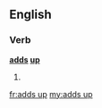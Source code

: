 ==English==

===Verb===
'''[[add]]s [[up]]'''

# {{third-person singular of|[[add up]]}}

[[fr:adds up]]
[[my:adds up]]